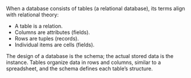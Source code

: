 When a database consists of tables (a relational database), its terms align with relational theory:

- A table is a relation.
- Columns are attributes (fields).
- Rows are tuples (records).
- Individual items are cells (fields).

The design of a database is the schema; the actual stored data is the instance. Tables organize data in rows and columns, similar to a spreadsheet, and the schema defines each table’s structure.
